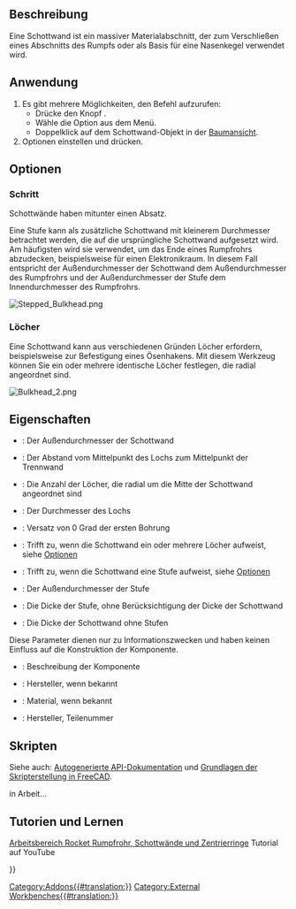 <languages/>

{{Docnav/de
|[[Rocket_CenteringRing/de|Zentrierring]]
|[[Rocket_Fin/de|Flosse]]
|[[Rocket_Workbench/de|Arbeitsbereich Rocket]]
|IconL=Rocket_CenteringRing.svg
|IconR=Rocket_Fin.svg
|IconC=RocketWorkbench.svg
}}

{{GuiCommand/de
|Name=Rocket Bulkhead
|Name/de=Rocket Schottwand
|MenuLocation=Rakete → Schottwand
|Workbenches=[[Rocket_Workbench/de|Arbeitsbereich Rocket]]
|Version=0.19
}}

<span id="Description"></span>
==Beschreibung==

Eine Schottwand ist ein massiver Materialabschnitt, der zum Verschließen eines Abschnitts des Rumpfs oder als Basis für eine Nasenkegel verwendet wird.

<span id="Usage"></span>
==Anwendung==

# Es gibt mehrere Möglichkeiten, den Befehl aufzurufen:
#* Drücke den Knopf {{Button|[[Image:Rocket_Bulkhead.svg|16px]] [[Rocket_Bulkhead/de|Schottwand]]}}.
#* Wähle die Option {{MenuCommand|Rakete → [[Image:Rocket_Bulkhead.svg|16px]] Schottwand}} aus dem Menü.
#* Doppelklick auf dem Schottwand-Objekt in der [[Tree_view/de|Baumansicht]].
# Optionen einstellen und {{Button|OK}} drücken.

<span id="Options"></span>
==Optionen==

<span id="Step"></span>
===Schritt===

Schottwände haben mitunter einen Absatz.

Eine Stufe kann als zusätzliche Schottwand mit kleinerem Durchmesser betrachtet werden, die auf die ursprüngliche Schottwand aufgesetzt wird. Am häufigsten wird sie verwendet, um das Ende eines Rumpfrohrs abzudecken, beispielsweise für einen Elektronikraum. In diesem Fall entspricht der Außendurchmesser der Schottwand dem Außendurchmesser des Rumpfrohrs und der Außendurchmesser der Stufe dem Innendurchmesser des Rumpfrohrs.

[[File:Stepped_Bulkhead.png]]
{{Caption|Eine abgestufte Schottwand, die zum Verschließen eines Rumpfrohrs verwendet wird}}

<span id="Holes"></span>
===Löcher===

Eine Schottwand kann aus verschiedenen Gründen Löcher erfordern, beispielsweise zur Befestigung eines Ösenhakens. Mit diesem Werkzeug können Sie ein oder mehrere identische Löcher festlegen, die radial angeordnet sind.

[[File:Bulkhead_2.png]]
{{Caption|Eine abgestufte Schottwand mit vier Löchern}}

<span id="Properties"></span>
==Eigenschaften==

{{TitleProperty|Schottwand}}

* {{PropertyData|Diameter}}: Der Außendurchmesser der Schottwand
* {{PropertyData|Hole Center}}: Der Abstand vom Mittelpunkt des Lochs zum Mittelpunkt der Trennwand
* {{PropertyData|Hole Count}}: Die Anzahl der Löcher, die radial um die Mitte der Schottwand angeordnet sind
* {{PropertyData|Hole Diameter}}: Der Durchmesser des Lochs
* {{PropertyData|Hole Offset}}: Versatz von 0 Grad der ersten Bohrung
* {{PropertyData|Holes}}: Trifft zu, wenn die Schottwand ein oder mehrere Löcher aufweist, siehe [[#Options/de|Optionen]]
* {{PropertyData|Step}}: Trifft zu, wenn die Schottwand eine Stufe aufweist, siehe [[#Options/de|Optionen]]
* {{PropertyData|Step Diameter}}: Der Außendurchmesser der Stufe
* {{PropertyData|Step Thickness}}: Die Dicke der Stufe, ohne Berücksichtigung der Dicke der Schottwand
* {{PropertyData|Thickness}}: Die Dicke der Schottwand ohne Stufen

{{TitleProperty|Rocket Component}}

Diese Parameter dienen nur zu Informationszwecken und haben keinen Einfluss auf die Konstruktion der Komponente.

* {{PropertyData|Description}}: Beschreibung der Komponente
* {{PropertyData|Manufacturer}}: Hersteller, wenn bekannt
* {{PropertyData|Material}}: Material, wenn bekannt
* {{PropertyData|Part Number}}: Hersteller, Teilenummer

<span id="Scripting"></span>
==Skripten==

Siehe auch: [https://freecad.github.io/SourceDoc/ Autogenerierte API-Dokumentation] und [[FreeCAD_Scripting_Basics/de|Grundlagen der Skripterstellung in FreeCAD]].

in Arbeit...

<span id="Tutorials_and_Learning"></span>
== Tutorien und Lernen ==

[https://youtu.be/xi7acpw3eDA Arbeitsbereich Rocket Rumpfrohr, Schottwände und Zentrierringe] Tutorial auf YouTube


{{Docnav/de
|[[Rocket_CenteringRing/de|Zentrierring]]
|[[Rocket_Fin/de|Flosse]]
|[[Rocket_Workbench/de|Arbeitsbereich Rocket]]
|IconL=Rocket_CenteringRing.svg
|IconR=Rocket_Fin.svg
|IconC=RocketWorkbench.svg
}}

{{Userdocnavi{{#translation:}}}}
[[Category:Addons{{#translation:}}]]
[[Category:External Workbenches{{#translation:}}]]